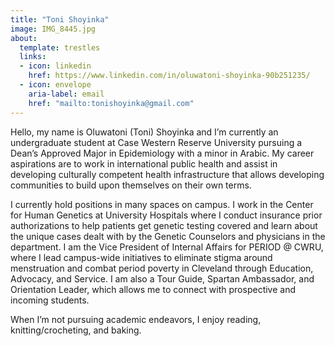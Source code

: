 ---
title: "Toni Shoyinka"
image: IMG_8445.jpg
about:
  template: trestles
  links:
  - icon: linkedin
    href: https://www.linkedin.com/in/oluwatoni-shoyinka-90b251235/
  - icon: envelope
    aria-label: email
    href: "mailto:tonishoyinka@gmail.com"  
---

Hello, my name is Oluwatoni (Toni) Shoyinka and I'm currently an undergraduate student at Case Western Reserve University pursuing a Dean's Approved Major in Epidemiology with a minor in Arabic. My career aspirations are to work in international public health and assist in developing culturally competent health infrastructure that allows developing communities to build upon themselves on their own terms.

I currently hold positions in many spaces on campus. I work in the Center for Human Genetics at University Hospitals where I conduct insurance prior authorizations to help patients get genetic testing covered and learn about the unique cases dealt with by the Genetic Counselors and physicians in the department. I am the Vice President of Internal Affairs for PERIOD @ CWRU, where I lead campus-wide initiatives to eliminate stigma around menstruation and combat period poverty in Cleveland through Education, Advocacy, and Service. I am also a Tour Guide, Spartan Ambassador, and Orientation Leader, which allows me to connect with prospective and incoming students.

When I'm not pursuing academic endeavors, I enjoy reading, knitting/crocheting, and baking.
